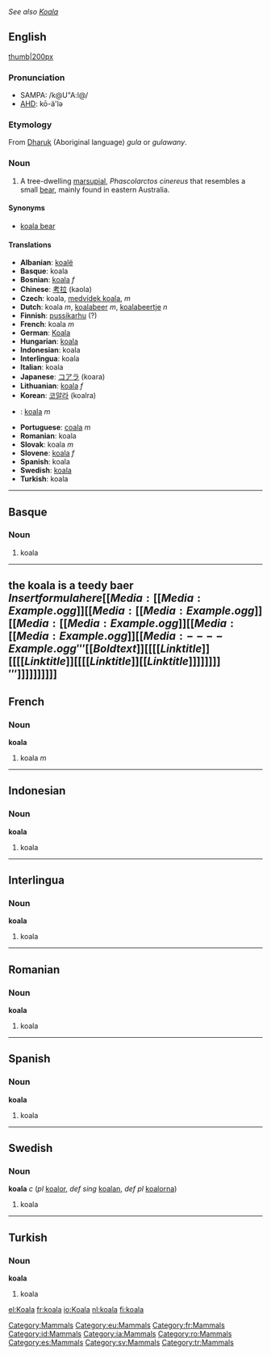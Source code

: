''See also [[Koala]]''
==English==
[[Category:Mammals]]
[[image:koala.jpg|thumb|200px]]
===Pronunciation===
*SAMPA: /k@U"A:l@/
*[[w:AHD|AHD]]: kō-ä'lə

===Etymology===
From [[w:Dharuk|Dharuk]] (Aboriginal language) ''gula'' or ''gulawany''.

===Noun===

# A tree-dwelling [[marsupial]], ''Phascolarctos cinereus'' that resembles a small [[bear]], mainly found in eastern Australia.

====Synonyms====
*[[koala bear]]

====Translations====
*'''Albanian''': [[koalë]]
*'''Basque''': koala
*'''Bosnian''': [[koala]] ''f''
*'''Chinese''': [[考拉]] (kaola)
*'''Czech''': koala,  [[medvídek koala]],  ''m''
*'''Dutch''': koala ''m'', [[koalabeer]] ''m'', [[koalabeertje]] ''n''
*'''Finnish''': [[pussikarhu]] (?)
*'''French''': koala ''m''
*'''German''': [[Koala]]
*'''Hungarian''': [[koala]]
*'''Indonesian''': koala
*'''Interlingua''': koala
*'''Italian''': koala
*'''Japanese''': [[コアラ]] (koara)
*'''Lithuanian''': [[koala]] ''f''
*'''Korean''': [[코알라]] (koalra)
*{{no}}: [[koala]] ''m''
*'''Portuguese''': [[coala]] ''m''
*'''Romanian''': koala
*'''Slovak''': koala  ''m''
*'''Slovene''': [[koala]] ''f''
*'''Spanish''': koala
*'''Swedish''': [[koala#Swedish|koala]]
*'''Turkish''': koala

----

==Basque==
[[Category:eu:Mammals]]
===Noun===
#koala

----

== the koala
is a teedy baer
<math>Insert formula here[[Media:[[Media:Example.ogg]][[Media:[[Media:Example.ogg]][[Media:[[Media:Example.ogg]][[Media:[[Media:Example.ogg]][[Media:
----
Example.ogg'''[[Bold text]][[[[Link title]][[[[Link title]][[[[Link title]][[Link title]]]]]]]]''']]]]]]]]]]</math> ==



==French==
[[Category:fr:Mammals]]
===Noun===
'''koala'''

#koala ''m''

----
==Indonesian==
[[Category:id:Mammals]]
===Noun===
'''koala'''

#koala

----
==Interlingua==
[[Category:ia:Mammals]]
===Noun===
'''koala'''

#koala

----
==Romanian==
[[Category:ro:Mammals]]
===Noun===
'''koala'''

#koala

----
==Spanish==
[[Category:es:Mammals]]
===Noun===
'''koala'''

#koala

----
==Swedish==
[[Category:sv:Mammals]]
===Noun===
'''koala''' ''c'' (''pl'' [[koalor]], ''def sing'' [[koalan]], ''def pl'' [[koalorna]])

#koala
----
==Turkish==
[[Category:tr:Mammals]]
===Noun===
'''koala'''

#koala
[[el:Koala]]
[[fr:koala]]
[[io:Koala]]
[[nl:koala]]
[[fi:koala]]